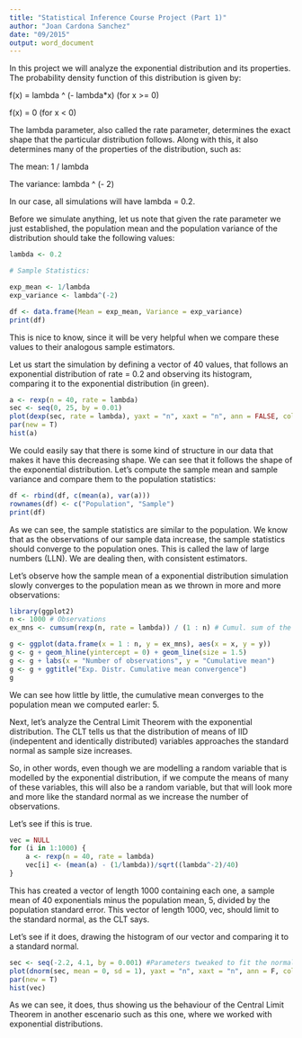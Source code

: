 ```yaml
---
title: "Statistical Inference Course Project (Part 1)"
author: "Joan Cardona Sanchez"
date: "09/2015"
output: word_document
---
```


In this project we will analyze the exponential distribution and its properties. The probability density function of this distribution is given by:

f(x) = lambda ^ (- lambda*x) (for x >= 0)

f(x) = 0 (for x < 0)

The lambda parameter, also called the rate parameter, determines the exact shape that the particular distribution follows. Along with this, it also determines many of the properties of the distribution, such as:

The mean: 1 / lambda

The variance: lambda ^ (- 2)

In our case, all simulations will have lambda = 0.2. 

Before we simulate anything, let us note that given the rate parameter we just established, the population mean and the population variance of the distribution should take the following values:

```r
lambda <- 0.2

# Sample Statistics:

exp_mean <- 1/lambda
exp_variance <- lambda^(-2)

df <- data.frame(Mean = exp_mean, Variance = exp_variance)
print(df)

```

This is nice to know, since it will be very helpful when we compare these values to their analogous sample estimators.

Let us start the simulation by defining a vector of 40 values, that follows an exponential distribution of rate = 0.2 and observing its histogram, comparing it to the exponential distribution (in green).

```r
a <- rexp(n = 40, rate = lambda)
sec <- seq(0, 25, by = 0.01)
plot(dexp(sec, rate = lambda), yaxt = "n", xaxt = "n", ann = FALSE, col = "green", lwd = 1)
par(new = T)
hist(a)
```

We could easily say that there is some kind of structure in our data that makes it have this decreasing shape. We can see that it follows the shape of the exponential distribution. Let's compute the sample mean and sample variance and compare them to the population statistics:

```r
df <- rbind(df, c(mean(a), var(a)))
rownames(df) <- c("Population", "Sample")
print(df)
```

As we can see, the sample statistics are similar to the population. We know that as the observations of our sample data increase, the sample statistics should converge to the population ones. This is called the law of large numbers (LLN). We are dealing then, with consistent estimators. 

Let's observe how the sample mean of a exponential distribution simulation slowly converges to the population mean as we thrown in more and more observations:

```r
library(ggplot2)
n <- 1000 # Observations
ex_mns <- cumsum(rexp(n, rate = lambda)) / (1 : n) # Cumul. sum of the simulation values by n obs.

g <- ggplot(data.frame(x = 1 : n, y = ex_mns), aes(x = x, y = y))
g <- g + geom_hline(yintercept = 0) + geom_line(size = 1.5)
g <- g + labs(x = "Number of observations", y = "Cumulative mean")
g <- g + ggtitle("Exp. Distr. Cumulative mean convergence")
g
```

We can see how little by little, the cumulative mean converges to the population mean we computed earler: 5. 

Next, let's analyze the Central Limit Theorem with the exponential distribution. The CLT tells us that the distribution of means of IID (indepentent and identically distributed) variables approaches the standard normal as sample size increases.

So, in other words, even though we are modelling a random variable that is modelled by the exponential distribution, if we compute the means of many of these variables, this will also be a random variable, but that will look more and more like the standard normal as we increase the number of observations.

Let's see if this is true. 

```r
vec = NULL
for (i in 1:1000) {
    a <- rexp(n = 40, rate = lambda)
    vec[i] <- (mean(a) - (1/lambda))/sqrt((lambda^-2)/40)
}
```

This has created a vector of length 1000 containing each one, a sample mean of 40 exponentials minus the population mean, 5, divided by the population standard error. This vector of length 1000, vec, should limit to the standard normal, as the CLT says.

Let's see if it does, drawing the histogram of our vector and comparing it to a standard normal.

```r
sec <- seq(-2.2, 4.1, by = 0.001) #Parameters tweaked to fit the normal distribution to the histogram
plot(dnorm(sec, mean = 0, sd = 1), yaxt = "n", xaxt = "n", ann = F, col = "red", lwd = 1)
par(new = T)
hist(vec)
```

As we can see, it does, thus showing us the behaviour of the Central Limit Theorem in another escenario such as this one, where we worked with exponential distributions.
